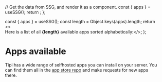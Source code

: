 

  // Get the data from SSG, and render it as a component.
  const { apps } = useSSG();
  return <AppsList apps={apps} />;
};

  const { apps } = useSSG();
  const length = Object.keys(apps).length;
  return <><br />Here is a list of all <b>{length}</b> available apps sorted alphabetically:</>;
};

# Apps available

Tipi has a wide range of selfhosted apps you can install on your server. You can find them all in the [app store repo](https://github.com/runtipi/runtipi-appstore) and make requests for new apps there.

<AppsCount />
<Apps />
